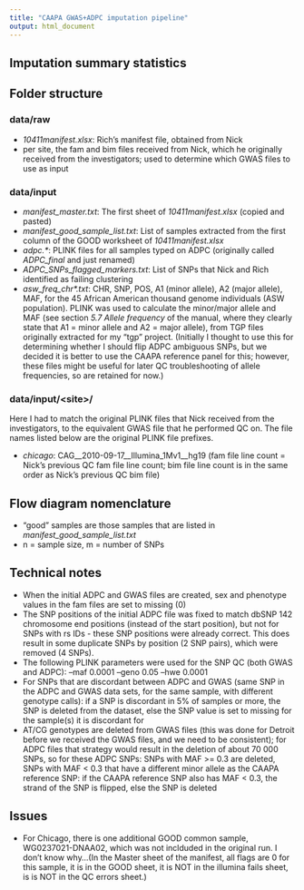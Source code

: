 ```yaml
---
title: "CAAPA GWAS+ADPC imputation pipeline"
output: html_document
---
```


## Imputation summary statistics

## Folder structure

### data/raw

- <i>10411manifest.xlsx</i>: Rich's manifest file, obtained from Nick
- per site, the fam and bim files received from Nick, which he originally received from the investigators; used to determine which GWAS files to use as input

### data/input

- <i>manifest_master.txt</i>: The first sheet of <i>10411manifest.xlsx</i> (copied and pasted)
- <i>manifest_good_sample_list.txt</i>: List of samples extracted from the first column of the GOOD worksheet of <i>10411manifest.xlsx</i>
- <i>adpc.*</i>: PLINK files for all samples typed on ADPC (originally called <i>ADPC_final</i> and just renamed)
- <i>ADPC_SNPs_flagged_markers.txt</i>: List of SNPs that Nick and Rich identified as failing clustering
- <i>asw_freq_chr*.txt</i>: CHR, SNP, POS, A1 (minor allele),	A2 (major allele), MAF, for the 45 African American thousand genome individuals (ASW population). PLINK was used to calculate the minor/major allele and MAF (see section <i>5.7 Allele frequency</i> of the manual, where they clearly state that A1 = minor allele and A2 = major allele), from TGP files originally extracted for my "tgp" project. (Initially I thought to use this for determining whether I should flip ADPC ambiguous SNPs, but we decided it is better to use the CAAPA reference panel for this; however, these files might be useful for later QC troubleshooting of allele frequencies, so are retained for now.)

### data/input/\<site\>/

Here I had to match the original PLINK files that Nick received from the investigators, to the equivalent GWAS file that he performed QC on. The file names listed below are the original PLINK file prefixes.

- <i>chicago</i>: CAG__2010-09-17__Illumina_1Mv1__hg19 (fam file line count = Nick's previous QC fam file line count;  bim file line count is in the same order as Nick's previous QC bim file)


## Flow diagram nomenclature

- "good" samples are those samples that are listed in <i>manifest_good_sample_list.txt</i>
- n = sample size, m = number of SNPs

## Technical notes

- When the initial ADPC and GWAS files are created, sex and phenotype values in the fam files are set to missing (0)
- The SNP positions of the initial ADPC file was fixed to match dbSNP 142 chromosome end positions (instead of the start position), but not for SNPs with rs IDs - these SNP positions were already correct. This does result in some duplicate SNPs by position (2 SNP pairs), which were removed (4 SNPs).
- The following PLINK parameters were used for the SNP QC (both GWAS and ADPC): --maf 0.0001 --geno 0.05 --hwe 0.0001
- For SNPs that are discordant between ADPC and GWAS (same SNP in the ADPC and GWAS data sets, for the same sample, with different genotype calls): if a SNP is discordant in 5% of samples or more, the SNP is deleted from the dataset, else the SNP value is set to missing for the sample(s) it is discordant for
- AT/CG genotypes are deleted from GWAS files (this was done for Detroit before we received the GWAS files, and we need to be consistent); for ADPC files that strategy would result in the deletion of about 70 000 SNPs, so for these ADPC SNPs: SNPs with MAF >= 0.3 are deleted, SNPs with MAF < 0.3 that have a different minor allele as the CAAPA reference SNP: if the CAAPA reference SNP also has MAF < 0.3, the strand of the SNP is flipped, else the SNP is deleted 

## Issues

- For Chicago, there is one additional GOOD common sample, WG0237021-DNAA02, which was not inclduded in the original run. I don't know why...(In the Master sheet of the manifest, all flags are 0 for this sample, it is in the GOOD sheet, it is NOT in the illumina fails sheet, is is NOT in the QC errors sheet.)